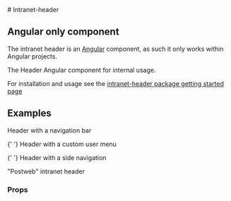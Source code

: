 
<Meta of={IntranetHeaderStories} />

<div className="docs-title">
  # Intranet-header

  <nav>
    <link-design of={JSON.stringify(IntranetHeaderStories)}></link-design>
    <PostComponentDemoLink component="intranet-layout" />
  </nav>
</div>

<div className="banner banner-info banner-md">
  <h2 className="banner-heading">Angular only component</h2>
  <p>
    The intranet header is an <a href="//Angular.io">Angular</a> component, as such it only works
    within Angular projects.
  </p>
</div>

The Header Angular component for internal usage.

For installation and usage see the <a href="/?path=/docs/7068be42-1a20-4a34-9e79-7fb7f9f2940f--docs">intranet-header package getting started page</a>

## Examples

<post-tabs>
  <post-tab-header panel="headerNavbar">Header with a navigation bar</post-tab-header>
  <post-tab-panel name="headerNavbar">
    <Source code={SampleNavigationBar} language="html" />
  </post-tab-panel>

{' '}
<post-tab-header panel="headerWithCustomUserMenu">Header with a custom user menu</post-tab-header>
<post-tab-panel name="headerWithCustomUserMenu">

  <Source code={SampleSideUserMenuDropdown} language="html" />
</post-tab-panel>

{' '}
<post-tab-header panel="headerSideNavigation">Header with a side navigation</post-tab-header>
<post-tab-panel name="headerSideNavigation">

  <Source code={SampleSideNavigation} language="html" />
</post-tab-panel>

<post-tab-header panel="headerPostweb">"Postweb" intranet header</post-tab-header>
<post-tab-panel name="headerPostweb">
<Source code={SamplePostweb} language="html" />
</post-tab-panel>
</post-tabs>

### Props

<ArgTypes of={IntranetHeaderStories} />
